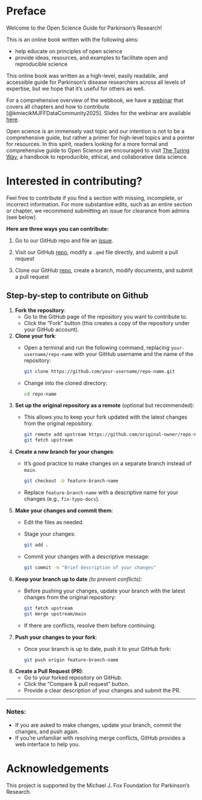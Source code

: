 # Preface {.unnumbered}

Welcome to the Open Science Guide for Parkinson's Research! 

This is an online book written with the following aims:

* help educate on principles of open science
* provide ideas, resources, and examples to facilitate open and reproducible science

This online book was written as a high-level, easily readable, and accessible guide for Parkinson's disease researchers across all levels of expertise, but we hope that it's useful for others as well.

::: {.callout-note}
For a comprehensive overview of the webbook, we have a [webinar](https://zenodo.org/records/16813426) that covers all chapters and how to contribute [@kmiecikMJFFDataCommunity2025]. Slides for the webinar are available [here](images/osg-slides.pdf).
:::

Open science is an immensely vast topic and our intention is not to be a comprehensive guide, but rather a primer for high-level topics and a pointer for resources. In this spirit, readers looking for a more formal and comprehensive guide to Open Science are encouraged to visit [The Turing Way](https://book.the-turing-way.org/), a handbook to reproducible, ethical, and collaborative data science.

# Interested in contributing? 

Feel free to contribute if you find a section with missing, incomplete, or incorrect information. For more substantive edits, such as an entire section or chapter, we recommend submitting an issue for clearance from admins (see below).

**Here are three ways you can contribute:**

1. Go to our GitHub repo and file an [issue](https://github.com/MJFF-ResearchCommunity/open-science-guide/issues).

2. Visit our GitHub [repo](https://github.com/MJFF-ResearchCommunity/open-science-guide), modify a `.qmd` file directly, and submit a pull request

3. Clone our GitHub [repo](https://github.com/MJFF-ResearchCommunity/open-science-guide), create a branch, modify documents, and submit a pull request

## Step-by-step to contribute on Github

1. **Fork the repository**:  
   - Go to the GitHub page of the repository you want to contribute to.  
   - Click the "Fork" button (this creates a copy of the repository under your GitHub account).  

2. **Clone your fork**:  
   - Open a terminal and run the following command, replacing `your-username/repo-name` with your GitHub username and the name of the repository:  
     ```bash
     git clone https://github.com/your-username/repo-name.git
     ```
   - Change into the cloned directory:  
     ```bash
     cd repo-name
     ```

3. **Set up the original repository as a remote** (optional but recommended):  
   - This allows you to keep your fork updated with the latest changes from the original repository.  
     ```bash
     git remote add upstream https://github.com/original-owner/repo-name.git
     git fetch upstream
     ```

4. **Create a new branch for your changes**:  
   - It’s good practice to make changes on a separate branch instead of `main`.  
     ```bash
     git checkout -b feature-branch-name
     ```
   - Replace `feature-branch-name` with a descriptive name for your changes (e.g., `fix-typo-docs`).

5. **Make your changes and commit them**:  
   - Edit the files as needed.  
   - Stage your changes:  
     ```bash
     git add .
     ```
   - Commit your changes with a descriptive message:  
     ```bash
     git commit -m "Brief description of your changes"
     ```

6. **Keep your branch up to date** *(to prevent conflicts)*:  
   - Before pushing your changes, update your branch with the latest changes from the original repository:  
     ```bash
     git fetch upstream
     git merge upstream/main
     ```
   - If there are conflicts, resolve them before continuing.

7. **Push your changes to your fork**:  
   - Once your branch is up to date, push it to your GitHub fork:  
     ```bash
     git push origin feature-branch-name
     ```

8. **Create a Pull Request (PR)**:  
   - Go to your forked repository on GitHub.  
   - Click the “Compare & pull request” button.  
   - Provide a clear description of your changes and submit the PR.  

---

### Notes:
- If you are asked to make changes, update your branch, commit the changes, and push again.  
- If you're unfamiliar with resolving merge conflicts, GitHub provides a web interface to help you.

# Acknowledgements

This project is supported by the Michael J. Fox Foundation for Parkinson's Research.
